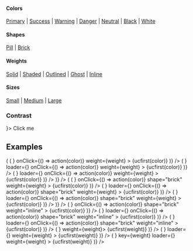 
<PageTitle src="components/Button/IconTextButton" title="IconTextButton" />
<Subtitle />
<Description />

#### Colors

[Primary](#color--primary) | [Success](#color--success) | [Warning](#color--warning) | [Danger](#color--danger) | [Neutral](#color--neutral) | [Black](#color--black) | [White](#color--white)

#### Shapes

[Pill](#shape--pill) | [Brick](#shape--brick)

#### Weights

[Solid](#weight--solid) | [Shaded](#weight--shaded) | [Outlined](#weight--outlined) | [Ghost](#weight--ghost) | [Inline](#weight--inline)

#### Sizes

[Small](#size--small) | [Medium](#size--medium) | [Large](#size--large)

<Primary />
<ArgsTable story={PRIMARY_STORY} />
<Stories />

### Contrast

<Canvas contrast>
  <IconTextButton contrast icon={<BlobbrIcon scale="medium" />}>
    Click me
  </IconTextButton>
</Canvas>

## Examples

<Canvas>
  <ThemeWrapper>
    <Rhythm grouped m={-2}>
      <Looper
        list={['solid', 'shaded', 'outlined', 'ghost']}
        render={weight => (
          <Rhythm grouped key={weight || 'undefined'} m={2}>
            <Flex direction="row">
              <Looper
                list={['primary', 'success', 'warning', 'danger', 'neutral', 'black', 'white']}
                render={color => (
                  <Rhythm key={`${weight}-${color}`} mx={2} my={1}>
                    <IconTextButton
                      color={color}
                      icon={<BlobbrIcon scale="medium" />}
                      onClick={() => action(color)}
                      weight={weight}
                    >
                      {ucfirst(color)}
                    </IconTextButton>
                  </Rhythm>
                )}
              />
            </Flex>
            <Flex direction="row">
              <Looper
                list={['primary', 'success', 'warning', 'danger', 'neutral', 'black', 'white']}
                render={color => (
                  <Rhythm key={`${weight}-${color}`} mx={2} my={1}>
                    <IconTextButton
                      loaderReplaceIcon
                      loading
                      color={color}
                      icon={<BlobbrIcon scale="medium" />}
                      loader={<SpinnerIcon scale="medium" />}
                      onClick={() => action(color)}
                      weight={weight}
                    >
                      {ucfirst(color)}
                    </IconTextButton>
                  </Rhythm>
                )}
              />
            </Flex>
            <Flex direction="row">
              <Looper
                list={['primary', 'success', 'warning', 'danger', 'neutral', 'black', 'white']}
                render={color => (
                  <Rhythm key={`${weight}-${color}`} mx={2} my={1}>
                    <IconTextButton
                      loading
                      color={color}
                      icon={<BlobbrIcon scale="medium" />}
                      loader={<SpinnerIcon scale="medium" />}
                      onClick={() => action(color)}
                      weight={weight}
                    >
                      {ucfirst(color)}
                    </IconTextButton>
                  </Rhythm>
                )}
              />
            </Flex>
          </Rhythm>
        )}
      />
    </Rhythm>
  </ThemeWrapper>
</Canvas>

<Canvas>
  <ThemeWrapper>
    <Rhythm grouped m={-2}>
      <Looper
        list={['solid', 'shaded', 'outlined', 'ghost']}
        render={weight => (
          <Rhythm grouped key={weight || 'undefined'} m={2}>
            <Flex direction="row">
              <Looper
                list={['primary', 'success', 'warning', 'danger', 'neutral', 'black', 'white']}
                render={color => (
                  <Rhythm key={`${weight}-${color}`} mx={2} my={1}>
                    <IconTextButton
                      color={color}
                      icon={<BlobbrIcon scale="medium" />}
                      onClick={() => action(color)}
                      shape="brick"
                      weight={weight}
                    >
                      {ucfirst(color)}
                    </IconTextButton>
                  </Rhythm>
                )}
              />
            </Flex>
            <Flex direction="row">
              <Looper
                list={['primary', 'success', 'warning', 'danger', 'neutral', 'black', 'white']}
                render={color => (
                  <Rhythm key={`${weight}-${color}`} mx={2} my={1}>
                    <IconTextButton
                      loaderReplaceIcon
                      loading
                      color={color}
                      icon={<BlobbrIcon scale="medium" />}
                      loader={<SpinnerIcon scale="medium" />}
                      onClick={() => action(color)}
                      shape="brick"
                      weight={weight}
                    >
                      {ucfirst(color)}
                    </IconTextButton>
                  </Rhythm>
                )}
              />
            </Flex>
            <Flex direction="row">
              <Looper
                list={['primary', 'success', 'warning', 'danger', 'neutral', 'black', 'white']}
                render={color => (
                  <Rhythm key={`${weight}-${color}`} mx={2} my={1}>
                    <IconTextButton
                      loading
                      color={color}
                      icon={<BlobbrIcon scale="medium" />}
                      loader={<SpinnerIcon scale="medium" />}
                      onClick={() => action(color)}
                      shape="brick"
                      weight={weight}
                    >
                      {ucfirst(color)}
                    </IconTextButton>
                  </Rhythm>
                )}
              />
            </Flex>
          </Rhythm>
        )}
      />
    </Rhythm>
  </ThemeWrapper>
</Canvas>

<Canvas>
  <ThemeWrapper>
    <Rhythm grouped m={-2}>
      <Flex direction="row">
        <Looper
          list={['primary', 'success', 'warning', 'danger', 'neutral', 'black', 'white']}
          render={color => (
            <Rhythm key={color} m={2}>
              <IconTextButton
                color={color}
                icon={<BlobbrIcon scale="medium" />}
                onClick={() => action(color)}
                shape="brick"
                weight="inline"
              >
                {ucfirst(color)}
              </IconTextButton>
            </Rhythm>
          )}
        />
      </Flex>
      <Flex direction="row">
        <Looper
          list={['primary', 'success', 'warning', 'danger', 'neutral', 'black', 'white']}
          render={color => (
            <Rhythm key={color} m={2}>
              <IconTextButton
                loaderReplaceIcon
                loading
                color={color}
                icon={<BlobbrIcon scale="medium" />}
                loader={<SpinnerIcon scale="medium" />}
                onClick={() => action(color)}
                shape="brick"
                weight="inline"
              >
                {ucfirst(color)}
              </IconTextButton>
            </Rhythm>
          )}
        />
      </Flex>
      <Flex direction="row">
        <Looper
          list={['primary', 'success', 'warning', 'danger', 'neutral', 'black', 'white']}
          render={color => (
            <Rhythm key={color} m={2}>
              <IconTextButton
                loading
                color={color}
                icon={<BlobbrIcon scale="medium" />}
                loader={<SpinnerIcon scale="medium" />}
                onClick={() => action(color)}
                shape="brick"
                weight="inline"
              >
                {ucfirst(color)}
              </IconTextButton>
            </Rhythm>
          )}
        />
      </Flex>
    </Rhythm>
  </ThemeWrapper>
</Canvas>

<Canvas contrast>
  <ThemeWrapper>
    <Rhythm grouped m={-2}>
      <Flex alignItems="center" direction="row">
        <Looper
          list={['solid', 'shaded', 'outlined', 'ghost', 'inline']}
          render={weight => (
            <Rhythm key={weight} m={2}>
              <IconTextButton contrast icon={<BlobbrIcon scale="medium" />} weight={weight}>
                {ucfirst(weight)}
              </IconTextButton>
            </Rhythm>
          )}
        />
      </Flex>
      <Flex alignItems="center" direction="row">
        <Looper
          list={['solid', 'shaded', 'outlined', 'ghost', 'inline']}
          render={weight => (
            <Rhythm key={weight} m={2}>
              <IconTextButton
                contrast
                loaderReplaceIcon
                loading
                icon={<BlobbrIcon scale="medium" />}
                loader={<SpinnerIcon scale="medium" />}
                weight={weight}
              >
                {ucfirst(weight)}
              </IconTextButton>
            </Rhythm>
          )}
        />
      </Flex>
      <Flex alignItems="center" direction="row">
        <Looper
          list={['solid', 'shaded', 'outlined', 'ghost', 'inline']}
          render={weight => (
            <Rhythm key={weight} m={2}>
              <IconTextButton
                contrast
                loading
                icon={<BlobbrIcon scale="medium" />}
                key={weight}
                loader={<SpinnerIcon scale="medium" />}
                weight={weight}
              >
                {ucfirst(weight)}
              </IconTextButton>
            </Rhythm>
          )}
        />
      </Flex>
    </Rhythm>
  </ThemeWrapper>
</Canvas>

